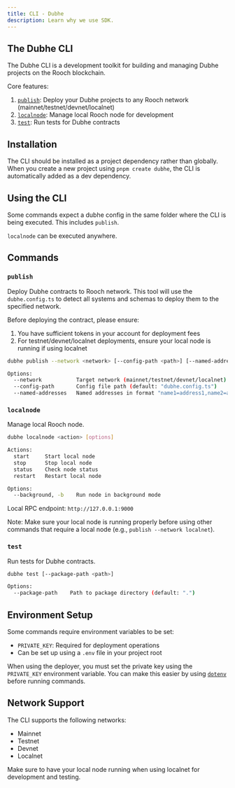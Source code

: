 ```yaml
---
title: CLI - Dubhe
description: Learn why we use SDK.
---
```


## The Dubhe CLI

The Dubhe CLI is a development toolkit for building and managing Dubhe projects on the Rooch blockchain.

Core features:

1. [`publish`](#publish): Deploy your Dubhe projects to any Rooch network (mainnet/testnet/devnet/localnet)
2. [`localnode`](#localnode): Manage local Rooch node for development
3. [`test`](#test): Run tests for Dubhe contracts

## Installation

The CLI should be installed as a project dependency rather than globally. When you create a new project using `pnpm create dubhe`, the CLI is automatically added as a dev dependency.

## Using the CLI

Some commands expect a dubhe config in the same folder where the CLI is being executed. This includes `publish`.

`localnode` can be executed anywhere.

## Commands

### `publish`

Deploy Dubhe contracts to Rooch network. This tool will use the `dubhe.config.ts` to detect all systems and schemas to deploy them to the specified network.

Before deploying the contract, please ensure:

1. You have sufficient tokens in your account for deployment fees
2. For testnet/devnet/localnet deployments, ensure your local node is running if using localnet

```bash
dubhe publish --network <network> [--config-path <path>] [--named-addresses <addresses>]

Options:
  --network           Target network (mainnet/testnet/devnet/localnet)
  --config-path       Config file path (default: "dubhe.config.ts")
  --named-addresses   Named addresses in format "name1=address1,name2=address2"
```

### `localnode`

Manage local Rooch node.

```bash
dubhe localnode <action> [options]

Actions:
  start     Start local node
  stop      Stop local node
  status    Check node status
  restart   Restart local node

Options:
  --background, -b    Run node in background mode
```

Local RPC endpoint: `http://127.0.0.1:9000`

Note: Make sure your local node is running properly before using other commands that require a local node (e.g., `publish --network localnet`).

### `test`

Run tests for Dubhe contracts.

```bash
dubhe test [--package-path <path>]

Options:
  --package-path    Path to package directory (default: ".")
```

## Environment Setup

Some commands require environment variables to be set:

- `PRIVATE_KEY`: Required for deployment operations
- Can be set up using a `.env` file in your project root

When using the deployer, you must set the private key using the `PRIVATE_KEY` environment variable. You can make this easier by using [`dotenv`](https://www.npmjs.com/package/dotenv) before running commands.

## Network Support

The CLI supports the following networks:

- Mainnet
- Testnet
- Devnet
- Localnet

Make sure to have your local node running when using localnet for development and testing.
